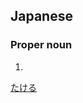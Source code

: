 ==Japanese==
{{ja-kanjitab|尊|流}}

===Proper noun===
{{ja-pos|proper|たける}}

# {{given name|male|lang=ja}}

[[Category:Japanese male given names|たける]]